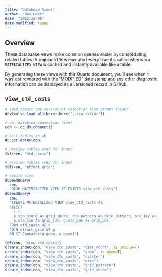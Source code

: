 ```yaml
---
title: "Database Views"
author: "Ben Best"
date: "2022-12-06"
date-modified: today
---
```


## Overview

These databaase views make common queries easier by consolidating related tables. A regular `VIEW` is executed every time it's called whereas a `MATERIALIZED VIEW` is cached and instantly available like a table.

By generating these views with this Quarto document, you'll see when it was last rendered with the "MODIFIED" date stamp and any other diagnostic information can be displayed as a versioned record in Github.

## `view_ctd_casts`

```r
# load latest dev version of calcofi4r from parent folder
devtools::load_all(here::here("../calcofi4r"))

# get database connection (con)
con <- cc_db_connect()

# list tables in db
dbListTables(con)

# preview tables used for input
tbl(con, "ctd_casts")

# preview tables used for input
tbl(con, "effort_grid")

# create view
dbSendQuery(
  con, 
  "DROP MATERIALIZED VIEW IF EXISTS view_ctd_casts")
dbSendQuery(
  con,
  "CREATE MATERIALIZED VIEW view_ctd_casts AS
  SELECT 
    c.*,  
    g.sta_shore AS grid_shore, sta_pattern AS grid_pattern, sta_key AS grid_key, 
    g.sta_lin AS grid_lin, g.sta_pos AS grid_pos
  FROM ctd_casts AS c
  JOIN effort_grid AS g
  ON ST_Contains(g.geom, c.geom)")

tbl(con, "view_ctd_casts")
create_index(con, "view_ctd_casts", "cast_count", is_unique=T)
create_index(con, "view_ctd_casts", "geom", is_geom=T)
create_index(con, "view_ctd_casts", "quarter")
create_index(con, "view_ctd_casts", "date")
create_index(con, "view_ctd_casts", "grid_pattern")
create_index(con, "view_ctd_casts", "grid_shore")
```


